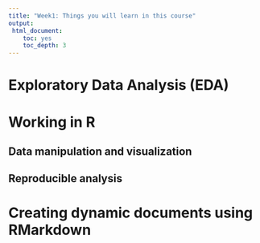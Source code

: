 ```yaml
---
title: "Week1: Things you will learn in this course"
output: 
 html_document:
    toc: yes
    toc_depth: 3
---
```


# Exploratory Data Analysis (EDA)

# Working in R
## Data manipulation and visualization
## Reproducible analysis

# Creating dynamic documents using RMarkdown
